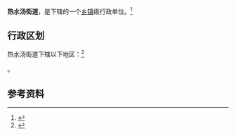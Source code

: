 {{中国乡级行政区|21/13/82/006/000}}

'''热水汤街道'''，是{{PRC admin/fullname|21/13/82/006/000|3}}下辖的一个[[乡镇|乡镇]]级行政单位。<ref>{{PRC admin/ref sgc|{{PRC admin/parent|21/13/82/006/000}}}}</ref>

== 行政区划 ==

热水汤街道下辖以下地区：<ref>{{PRC admin/ref sgc|21/13/82/006/000}}</ref>

{{PRC admin/children|21/13/82/006/000}}。

== 参考资料 ==

{{reflist}}

{{行政区划小作品}}
{{PRC admin/navcat|21/13/82/006/000}}